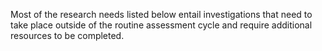Most of the research needs listed below entail investigations that need to take place outside of the routine assessment cycle and require additional resources to be completed.

\begin{enumerate}

\item Not all of the available otoliths were aged for this stock assessment because of time constraints resulting from the federal government furlough, and, in some cases, the sample sizes of aged fish are lower than what would be ideal. Resources should be provided to age otolith samples from years with missing age data or small sample sizes.

\item Investigation of environmental covariates for recruitment on a stock-wide, northeast Pacific scale.

\item Continuation of the annual NWFSC WCGBT survey will provide information on stock trends and incoming recruitments. A longer survey time series may improve the precision of estimates of absolute stock size and productivity into the future.

\item Age validation is needed to verify the level of age bias present in the data, if any.

\item Investigate aging methods that could prove more precise than current break-and-burn methods. More accurate age data would facilitate tracking cohorts to older ages, improving estimates of historical year-class strengths.

\item Research on understanding the interactions between spatial patterns in sablefish growth, fishery size selectivity, and movement across the Northeast Pacific began during 2019 and are ongoing. The results of this research should be considered in future benchmark stock assessments. 

\item Anecdotal information, such as the large 1947 recruitment reported by central California sport fisherman, along with historical records could be investigated to provide additional information on historical patterns of recruitment.

\end{enumerate}
